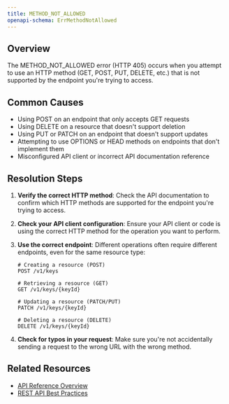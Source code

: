 ```yaml
---
title: METHOD_NOT_ALLOWED
openapi-schema: ErrMethodNotAllowed
---
```


## Overview
The METHOD_NOT_ALLOWED error (HTTP 405) occurs when you attempt to use an HTTP method (GET, POST, PUT, DELETE, etc.) that is not supported by the endpoint you're trying to access.

## Common Causes
- Using POST on an endpoint that only accepts GET requests
- Using DELETE on a resource that doesn't support deletion
- Using PUT or PATCH on an endpoint that doesn't support updates
- Attempting to use OPTIONS or HEAD methods on endpoints that don't implement them
- Misconfigured API client or incorrect API documentation reference

## Resolution Steps
1. **Verify the correct HTTP method**: Check the API documentation to confirm which HTTP methods are supported for the endpoint you're trying to access.

2. **Check your API client configuration**: Ensure your API client or code is using the correct HTTP method for the operation you want to perform.

3. **Use the correct endpoint**: Different operations often require different endpoints, even for the same resource type:
   ```
   # Creating a resource (POST)
   POST /v1/keys
   
   # Retrieving a resource (GET)
   GET /v1/keys/{keyId}
   
   # Updating a resource (PATCH/PUT)
   PATCH /v1/keys/{keyId}
   
   # Deleting a resource (DELETE)
   DELETE /v1/keys/{keyId}
   ```

4. **Check for typos in your request**: Make sure you're not accidentally sending a request to the wrong URL with the wrong method.

## Related Resources
- [API Reference Overview](/api-reference/authentication)
- [REST API Best Practices](https://docs.unkey.dev/best-practices/api-usage)